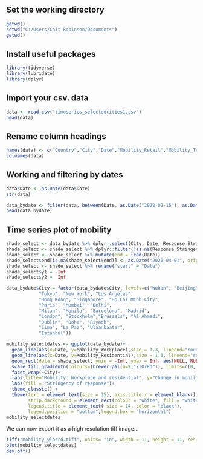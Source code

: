 
## Set the working directory

```{r}
getwd()
setwd("C:/Users/Cait Robinson/Documents")
getwd()
```

## Install useful packages 

```{r}
library(tidyverse)
library(lubridate)
library(dplyr)
```

## Import your csv. data

```{r}
data <- read.csv("timeseries_selectedcities1.csv")
head(data)
```

## Rename column headings

```{r}
names(data) <- c("Country","City","Date","Mobility_Retail","Mobility_Transit","Mobility_Workplace","Mobility_Residential","Response_Stringency")
colnames(data)
```

## Working and filtering by dates

```{r}
data$Date <- as.Date(data$Date)
str(data)
```

```{r}
data_bydate <- filter(data, between(Date, as.Date("2020-02-15"), as.Date("2020-04-01")))
head(data_bydate)
```

## Time series plot of mobility

```{r}
shade_select <- data_bydate %>% dplyr::select(City, Date, Response_Stringency)
shade_select <- shade_select %>% dplyr::filter(!is.na(Response_Stringency))
shade_select <- shade_select %>% mutate(end = lead(Date))
shade_select$end[is.na(shade_select$end)] <- as.Date("2020-04-01", origin="1970-01-01")
shade_select <- shade_select %>% rename("start" = "Date")
shade_select$y1 = -Inf
shade_select$y2 =  Inf

data_bydate$City = factor(data_bydate$City, levels=c("Wuhan", "Beijing", "Shanghai", 
            "Tokyo", "New York", "Los Angeles", 
            "Hong Kong", "Singapore", "Ho Chi Minh City",
            "Paris", "Mumbai", "Delhi",
            "Milan", "Manila", "Barcelona", "Madrid",
            "London", "Stockholm","Brussels", "Al Ahmadi",
            "Dublin", "Doha", "Riyadh",
            "Lima", "La Paz", "Ulaanbaatar",
            "Istanbul"))

mobility_selectdates <- ggplot(data_bydate)+
  geom_line(aes(x=Date, y=Mobility_Workplace),size = 1.3, lineend="round", linejoin="round", color="#74787b")+
  geom_line(aes(x=Date, y=Mobility_Residential),size = 1.3, lineend="round", linejoin="round", color="#000000")+
  geom_rect(data = shade_select, ymin = -Inf, ymax = Inf, aes(NULL, NULL, xmin = start, xmax = end, fill = Response_Stringency), alpha = .4)+
  scale_fill_gradientn(colours=(brewer.pal(n=9,"YlOrRd")), limits=c(0, 100))+
  facet_wrap(~City)+
  labs(title="Mobility: Workplace and residential", y="Change in mobility (%)", x="Date 2020")+
  labs(fill = "Stringency of response")+
  theme_classic() +
  theme(text = element_text(size = 15), axis.title.x = element_blank(), axis.text.x = element_text(angle = 90),
        strip.background = element_rect(colour = "white", fill = "white"),
        legend.title = element_text( size = 14, color = "black"), 
        legend.position = "bottom",legend.box = "horizontal")
mobility_selectdates
```

We can now export it as a high resolution tiff image...

```{r}
tiff("mobility_ylorrd.tiff", units= "in", width = 11, height = 11, res=300)
plot(mobility_selectdates)
dev.off()
```